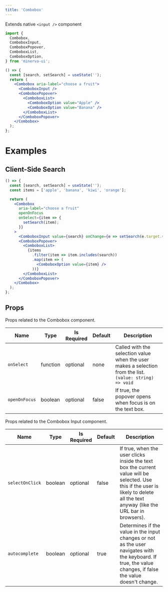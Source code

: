 ```yaml
---
title: 'Combobox'
---
```


Extends native `<input />` component

```js
import {
  Combobox,
  ComboboxInput,
  ComboboxPopover,
  ComboboxList,
  ComboboxOption,
} from 'minerva-ui';
```

```jsx live
() => {
  const [search, setSearch] = useState('');
  return (
    <Combobox aria-label="choose a fruit">
      <ComboboxInput />
      <ComboboxPopover>
        <ComboboxList>
          <ComboboxOption value="Apple" />
          <ComboboxOption value="Banana" />
        </ComboboxList>
      </ComboboxPopover>
    </Combobox>
  );
};
```

# Examples

## Client-Side Search

```jsx
() => {
  const [search, setSearch] = useState('');
  const items = ['apple', 'banana', 'kiwi', 'orange'];

  return (
    <Combobox
      aria-label="choose a fruit"
      openOnFocus
      onSelect={item => {
        setSearch(item);
      }}
    >
      <ComboboxInput value={search} onChange={e => setSearch(e.target.value)} />
      <ComboboxPopover>
        <ComboboxList>
          {items
            .filter(item => item.includes(search))
            .map(item => (
              <ComboboxOption value={item} />
            ))}
        </ComboboxList>
      </ComboboxPopover>
    </Combobox>
  );
};
```

## Props

Props related to the Combobox component.

| Name          | Type     | Is Required | Default | Description                                                                                              |
| ------------- | -------- | ----------- | ------- | -------------------------------------------------------------------------------------------------------- |
| `onSelect`    | function | optional    | none    | Called with the selection value when the user makes a selection from the list. `(value: string) => void` |
| `openOnFocus` | boolean  | optional    | false   | If true, the popover opens when focus is on the text box.                                                |

Props related to the Combobox Input component.

| Name            | Type    | Is Required | Default | Description                                                                                                                                                                        |
| --------------- | ------- | ----------- | ------- | ---------------------------------------------------------------------------------------------------------------------------------------------------------------------------------- |
| `selectOnClick` | boolean | optional    | false   | If true, when the user clicks inside the text box the current value will be selected. Use this if the user is likely to delete all the text anyway (like the URL bar in browsers). |
| `autocomplete`  | boolean | optional    | true    | Determines if the value in the input changes or not as the user navigates with the keyboard. If true, the value changes, if false the value doesn't change.                        |
